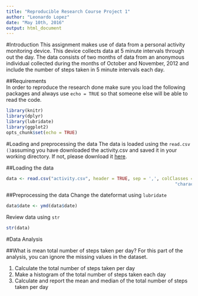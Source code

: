 ```yaml
---
title: "Reproducible Research Course Project 1"
author: "Leonardo Lopez"
date: "May 10th, 2016"
output: html_document
---
```


#Introduction 
This assignment makes use of data from a personal activity monitoring device. This device collects data at 5 minute intervals through out the day. The data consists of two months of data from an anonymous individual collected during the months of October and November, 2012 and include the number of steps taken in 5 minute intervals each day.

##Requirements  
In order to reproduce the research done make sure you load the following packages and 
always use `echo = TRUE` so that someone else will be able to read the code. 


```r
library(knitr)
library(dplyr)
library(lubridate)
library(ggplot2)
opts_chunk$set(echo = TRUE)
```

#Loading and preprocessing the data
The data is loaded using the `read.csv ()`assuming you have downloaded the activity.csv and saved it 
in your working directory. If not, please download it [here](https://d396qusza40orc.cloudfront.net/repdata%2Fdata%2Factivity.zip).

##Loading the data
```r
data <- read.csv("activity.csv", header = TRUE, sep = ',', colClasses = c("numeric", 
                                                                "character", "integer"))
```

##Preprocessing the data
Change the dateformat using `lubridate`
```r
data$date <- ymd(data$date)
```

Review data using `str`
```r
str(data)
```

#Data Analysis

##What is mean total number of steps taken per day?
For this part of the analysis, you can ignore the missing values in the dataset.

1. Calculate the total number of steps taken per day  
2. Make a histogram of the total number of steps taken each day  
3. Calculate and report the mean and median of the total number of steps taken per day  
